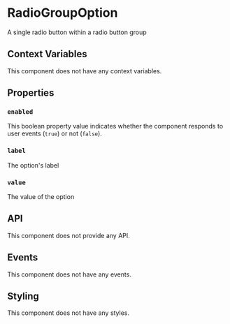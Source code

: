# RadioGroupOption

A single radio button within a radio button group

## Context Variables

This component does not have any context variables.

## Properties

### `enabled`

This boolean property value indicates whether the component responds to user events (`true`) or not (`false`).

### `label`

The option's label

### `value`

The value of the option

## API

This component does not provide any API.

## Events

This component does not have any events.

## Styling

This component does not have any styles.
